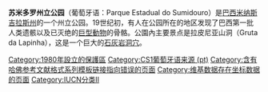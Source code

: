 {{Expand language|1=en|time=2021-02-28T00:35:19+00:00}}
{{Infobox protected area
| name = 苏米多罗州立公园
| alt_name = Parque Estadual do Sumidouro
| iucn_category = II
| photo = Coluna Gruta da Lapinha.jpg
| photo_alt = 
| photo_caption = 拉皮尼亚山洞（Gruta da Lapinha）
| map = Brazil
| map_alt = 
| relief = yes
| location = 
| nearest_city = [[聖湖鎮_(米納斯吉拉斯州)|聖湖鎮]]
| coordinates = {{coord|-19.548594|-43.951241|region:BR|display=it}}
| area = {{convert|2,004|ha}}
| 
| created = 1980年1月3日
| administrator = Instituto Estadual de Florestas MG
| website = {{url|http://pesumidouro.blogspot.ca/}}
| world_heritage_site =
}}'''苏米多罗州立公园'''（葡萄牙语：Parque Estadual do Sumidouro）是[[巴西|巴西]][[米纳斯吉拉斯州|米纳斯吉拉斯州]]的一个州立公园。19世纪初，有人在公园所在的地区发现了巴西第一批人类遗骸以及已灭绝的[[巨型動物群|巨型動物]]的骨骼。公園內主要景点是拉皮尼亚山洞（Gruta da Lapinha），这是一个巨大的[[石灰岩|石灰岩]][[洞穴|洞穴]]。

[[Category:1980年設立的保護區|Category:1980年設立的保護區]]
[[Category:CS1葡萄牙语来源_(pt)|Category:CS1葡萄牙语来源 (pt)]]
[[Category:含有哈佛参考文献格式系列模板链接指向错误的页面|Category:含有哈佛参考文献格式系列模板链接指向错误的页面]]
[[Category:维基数据存在坐标数据的页面|Category:维基数据存在坐标数据的页面]]
[[Category:IUCN分类II|Category:IUCN分类II]]